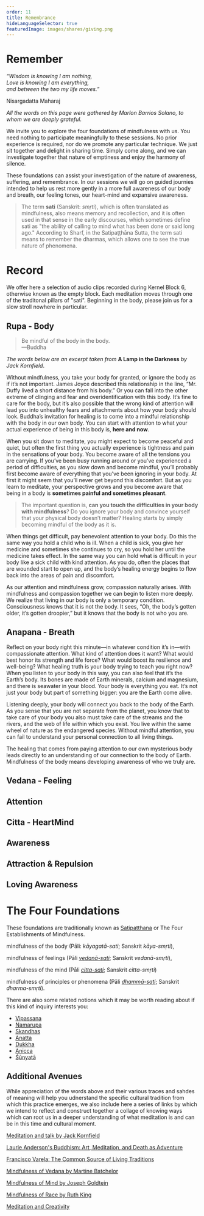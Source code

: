 ```yaml
---
order: 11
title: Remembrance
hideLanguageSelector: true
featuredImage: images/shares/giving.png
---
```


# Remember

<InfoBlock>

<Box>

_“Wisdom is knowing I am nothing,_  
_Love is knowing I am everything,_  
_and between the two my life moves.”_  
  
Nisargadatta Maharaj

</Box>

</InfoBlock>

_All the words on this page were gathered by Marlon Barrios Solano, to whom we are deeply grateful_.

We invite you to explore the four foundations of mindfulness with us. You need nothing to participate meaningfully to these sessions. No prior experience is required, nor do we promote any particular technique. We just sit together and delight in sharing time. Simply come along, and we can investigate together that nature of emptiness and enjoy the harmony of silence.

These foundations can assist your investigation of the nature of awareness, suffering, and remembrance. In our sessions we will go on guided journies intended to help us rest more gently in a more full awareness of our body and breath, our feeling tones, our heart-mind and expansive awareness.
 
> The term **sati** (Sanskrit: _smṛti_), which is often translated as mindfulness, also means memory and recollection, and it is often used in that sense in the early discourses, which sometimes define sati as "the ability of calling to mind what has been done or said long ago." According to Sharf, in the Satipaṭṭhāna Sutta, the term sati means to remember the dharmas, which allows one to see the true nature of phenomena.

# Record

We offer here a selection of audio clips recorded during Kernel Block 6, otherwise known as the empty block. Each meditation moves through one of the traditonal pillars of "sati". Beginning in the body, please join us for a slow stroll nowhere in particular.

## Rupa - Body

> Be mindful of the body in the body.  
> —Buddha

_The words below are an excerpt taken from_ **A Lamp in the Darkness** _by Jack Kornfield_.

Without mindfulness, you take your body for granted, or ignore the body as if it’s not important. James Joyce described this relationship in the line, “Mr. Duffy lived a short distance from his body.” Or you can fall into the other extreme of clinging and fear and overidentification with this body. It’s fine to care for the body, but it’s also possible that the wrong kind of attention will lead you into unhealthy fears and attachments about how your body should look. Buddha’s invitation for healing is to come into a mindful relationship with the body in our own body. You can start with attention to what your actual experience of being in this body is, **here and now**.

When you sit down to meditate, you might expect to become peaceful and quiet, but often the first thing you actually experience is tightness and pain in the sensations of your body. You become aware of all the tensions you are carrying. If you’ve been busy running around or you’ve experienced a period of difficulties, as you slow down and become mindful, you’ll probably first become aware of everything that you’ve been ignoring in your body. At first it might seem that you’ll never get beyond this discomfort. But as you learn to meditate, your perspective grows and you become aware that being in a body is **sometimes painful and sometimes pleasant**.

> The important question is, **can you touch the difficulties in your body with mindfulness**? Do you ignore your body and convince yourself that your physical body doesn’t matter? Healing starts by simply becoming mindful of the body as it is.

When things get difficult, pay benevolent attention to your body. Do this the same way you hold a child who is ill. When a child is sick, you give her medicine and sometimes she continues to cry, so you hold her until the medicine takes effect. In the same way you can hold what is difficult in your body like a sick child with kind attention. As you do, often the places that are wounded start to open up, and the body’s healing energy begins to flow back into the areas of pain and discomfort.

As our attention and mindfulness grow, compassion naturally arises. With mindfulness and compassion together we can begin to listen more deeply. We realize that living in our body is only a temporary condition. Consciousness knows that it is not the body. It sees, “Oh, the body’s gotten older, it’s gotten droopier,” but it knows that the body is not who you are.

<AudioPlayer src="https://kernel-audio.s3.amazonaws.com/meditation_with_marlon_0.mp3" />

## Anapana - Breath

Reflect on your body right this minute—in whatever condition it’s in—with compassionate attention. What kind of attention does it want? What would best honor its strength and life force? What would boost its resilience and well-being? What healing truth is your body trying to teach you right now? When you listen to your body in this way, you can also feel that it’s the Earth’s body. Its bones are made of Earth minerals, calcium and magnesium, and there is seawater in your blood. Your body is everything you eat. It’s not just your body but part of something bigger: you are the Earth come alive.  

Listening deeply, your body will connect you back to the body of the Earth. As you sense that you are not separate from the planet, you know that to take care of your body you also must take care of the streams and the rivers, and the web of life within which you exist. You live within the same wheel of nature as the endangered species. Without mindful attention, you can fail to understand your personal connection to all living things.   

The healing that comes from paying attention to our own mysterious body leads directly to an understanding of our connection to the body of Earth. Mindfulness of the body means developing awareness of who we truly are.

<AudioPlayer src="https://kernel-audio.s3.amazonaws.com/marlon_meditation_1.mp3"/>

## Vedana - Feeling

<AudioPlayer src="https://kernel-audio.s3.amazonaws.com/marlon_meditation_2.mp3"/>

## Attention

<AudioPlayer src="https://kernel-audio.s3.amazonaws.com/meditation_marlon_3.mp3"/>

## Citta - HeartMind

<AudioPlayer src="https://kernel-audio.s3.amazonaws.com/meditation_with_marlon_4.mp3"/>

## Awareness

<AudioPlayer src="https://kernel-audio.s3.amazonaws.com/marlon_meditation_5.mp3"/>

## Attraction & Repulsion

<AudioPlayer src="https://kernel-audio.s3.amazonaws.com/marlon_meditation_6.mp3"/>

## Loving Awareness

<AudioPlayer src="https://kernel-audio.s3.amazonaws.com/meditation_with_marlon_7.mp3"/>

# The Four Foundations

These foundations are traditionally known as [Satipatthana](https://en.wikipedia.org/wiki/Satipatthana) or The Four Establishments of Mindfulness.

<Process>

mindfulness of the body (Pāli: _kāyagatā-sati_; Sanskrit _kāya-smṛti_),

mindfulness of feelings (Pāli _[vedanā-sati](https://en.wikipedia.org/wiki/Vedan%C4%81)_; Sanskrit _vedanā-smṛti_),

mindfulness of the mind (Pāli _[citta-sati](https://en.wikipedia.org/wiki/Citta)_; Sanskrit _citta-smṛti_)

mindfulness of principles or phenomena (Pāli _[dhammā-sati](https://en.wikipedia.org/wiki/Dhamm%C4%81)_; Sanskrit _dharma-smṛti_).

</Process>

There are also some related notions which it may be worth reading about if this kind of inquiry interests you:

- [Vipassana](https://en.wikipedia.org/wiki/Vipassan%C4%81)
- [Namarupa](https://en.wikipedia.org/wiki/Namarupa)
- [Skandhas](https://en.wikipedia.org/wiki/Skandha)
- [Anatta](https://en.wikipedia.org/wiki/Anatt%C4%81)
- [Dukkha](https://en.wikipedia.org/wiki/Du%E1%B8%A5kha)
- [Anicca](https://en.wikipedia.org/wiki/Impermanence)
- [Śūnyatā](https://en.wikipedia.org/wiki/%C5%9A%C5%ABnyat%C4%81)

## Additional Avenues

While appreciation of the words above and their various traces and sahdes of meaning will help you udnerstand the specific cultural tradition from which this practice emerges, we also include here a series of links by which we intend to reflect and construct together a collage of knowing ways which can root us in a deeper understanding of what meditation is and can be in this time and cultural moment.

<Process>

[Meditation and talk by Jack Kornfield](https://www.youtube.com/watch?v=WIoHD4PbUeA)

[Laurie Anderson's Buddhism: Art, Meditation, and Death as Adventure](https://www.youtube.com/watch?v=4hlmkNJgtwQ)

[Francisco Varela: The Common Source of Living Traditions](https://www.youtube.com/watch?v=vgZMPcrRmio)

[Mindfulness of Vedana by Martine Batchelor](https://sangha.live/dharma-library/mindfulness-of-feeling-tone-vedana/)

[Mindfulness of Mind by Joseph Goldtein](https://www.youtube.com/watch?v=RZ0YeBIOaFw)

[Mindfulness of Race by Ruth King](https://www.youtube.com/watch?v=pyF8ayWuHyo)

[Meditation and Creativity](https://www.youtube.com/watch?v=RZ0YeBIOaFw)

</Process>
